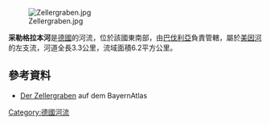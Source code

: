 {{Coord|49.950755|N|9.599504|E|display=title}}
[[Image:Zellergraben.jpg|right]]

'''采勒格拉本河'''是[[德國|德國]]的河流，位於該國東南部，由[[巴伐利亞|巴伐利亞]]負責管轄，屬於[[美因河|美因河]]的左支流，河道全長3.3公里，流域面積6.2平方公里。

==參考資料==
* [http://geoportal.bayern.de/bayernatlas/default?lon=4328525.5&lat=5537192.0&zoom=11&base=951 Der Zellergraben] auf dem BayernAtlas

{{Germany-geo-stub}}
[[Category:德國河流|Category:德國河流]]